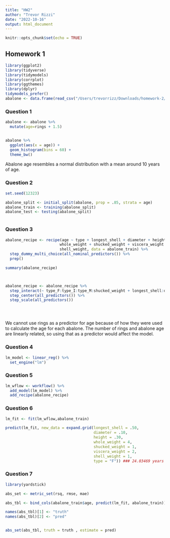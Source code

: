 ```yaml
---
title: "HW2"
author: "Trevor Rizzi"
date: "2022-10-16"
output: html_document
---
```


```r
knitr::opts_chunk$set(echo = TRUE)
```

## Homework 1

```r

library(ggplot2)
library(tidyverse)
library(tidymodels)
library(corrplot)
library(ggthemes)
library(dplyr)
tidymodels_prefer()
abalone <- data.frame(read_csv("/Users/trevorrizz/Downloads/homework-2/data/abalone.csv"));

```

### Question 1

```r

abalone <- abalone %>%
  mutate(age=rings + 1.5)


abalone %>% 
  ggplot(aes(x = age)) +
  geom_histogram(bins = 60) +
  theme_bw()


```
Abalone age resembles a normal distribution with a mean around 10 years of age.

### Question 2
```r
set.seed(12323)

abalone_split <- initial_split(abalone, prop = .85, strata = age)
abalone_train <- training(abalone_split)
abalone_test <- testing(abalone_split)



```


### Question 3
```r
abalone_recipe <- recipe(age ~ type + longest_shell + diameter + height + 
                        whole_weight + shucked_weight + viscera_weight + 
                        shell_weight, data = abalone_train) %>%
  step_dummy_multi_choice(all_nominal_predictors()) %>%
  prep()

summary(abalone_recipe)



abalone_recipe <- abalone_recipe %>%
  step_interact(~ type_F:type_I:type_M:shucked_weight + longest_shell:diameter + shucked_weight:shell_weight) %>%
  step_center(all_predictors()) %>%
  step_scale(all_predictors())





```
We cannot use rings as a predictor for age because of how they were used to calculate the
age for each abalone. The number of rings and abalone age are linearly related, so using that
as a predictor would affect the model.


### Question 4
```r

lm_model <- linear_reg() %>% 
  set_engine("lm")


```


### Question 5
```r

lm_wflow <- workflow() %>% 
  add_model(lm_model) %>% 
  add_recipe(abalone_recipe)


```

### Question 6
```r
lm_fit <- fit(lm_wflow,abalone_train)

predict(lm_fit, new_data = expand.grid(longest_shell = .50,
                                       diameter = .10,
                                       height = .30,
                                       whole_weight = 4,
                                       shucked_weight = 1,
                                       viscera_weight = 2,
                                       shell_weight = 1,
                                       type = "F")) ### 24.03469 years


```

### Question 7
```r

library(yardstick)

abs_set <- metric_set(rsq, rmse, mae)

abs_tbl <- bind_cols(abalone_train$age, predict(lm_fit, abalone_train))

names(abs_tbl)[1] <- "truth"
names(abs_tbl)[2] <- "pred"


abs_set(abs_tbl, truth = truth , estimate = pred)

```


